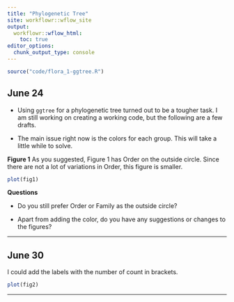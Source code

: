 ```yaml
---
title: "Phylogenetic Tree"
site: workflowr::wflow_site
output:
  workflowr::wflow_html:
    toc: true
editor_options:
  chunk_output_type: console
---
```


```r
source("code/flora_1-ggtree.R")
```

## June 24


* Using `ggtree` for a phylogenetic tree turned out to be a tougher task. I am still working on creating a working code, but the following are a few drafts.

* The main issue right now is the colors for each group. This will take a little while to solve.

**Figure 1**
As you suggested, Figure 1 has Order on the outside circle. Since there are not a lot of variations in Order, this figure is smaller.

```r
plot(fig1)
```


**Questions**

* Do you still prefer Order or Family as the outside circle?

* Apart from adding the color, do you have any suggestions or changes to the figures?

***


## June 30

I could add the labels with the number of count in brackets.

```r
plot(fig2)
```


***








